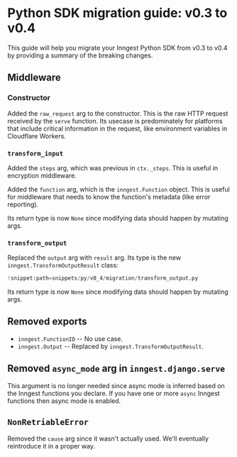 # Python SDK migration guide: v0.3 to v0.4

This guide will help you migrate your Inngest Python SDK from v0.3 to v0.4 by providing a summary of the breaking changes.

## Middleware

### Constructor

Added the `raw_request` arg to the constructor. This is the raw HTTP request received by the `serve` function. Its usecase is predominately for platforms that include critical information in the request, like environment variables in Cloudflare Workers.

### `transform_input`

Added the `steps` arg, which was previous in `ctx._steps`. This is useful in encryption middleware.

Added the `function` arg, which is the `inngest.Function` object. This is useful for middleware that needs to know the function's metadata (like error reporting).

Its return type is now `None` since modifying data should happen by mutating args.

### `transform_output`

Replaced the `output` arg with `result` arg. Its type is the new `inngest.TransformOutputResult` class:
```py
!snippet:path=snippets/py/v0_4/migration/transform_output.py
```

Its return type is now `None` since modifying data should happen by mutating args.

## Removed exports

- `inngest.FunctionID` -- No use case.
- `inngest.Output` -- Replaced by `inngest.TransformOutputResult`.

## Removed `async_mode` arg in `inngest.django.serve`

This argument is no longer needed since async mode is inferred based on the Inngest functions you declare. If you have one or more `async` Inngest functions then async mode is enabled.

## `NonRetriableError`

Removed the `cause` arg since it wasn't actually used. We'll eventually reintroduce it in a proper way.
